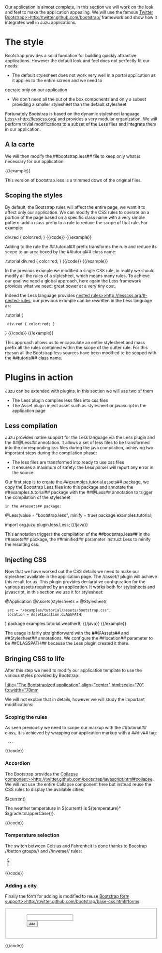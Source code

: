Our application is almost complete, in this section we will work on the look and feel to make the application
appealing. We will use the famous [[Twitter Bootstrap>>http://twitter.github.com/bootstrap/]] framework and show how
it integrates well in Juzu applications.

= The style =

Bootstrap provides a solid fundation for building quickly attractive applications. However the default look and feel
does not perfectly fit our needs:

* The default stylesheet does not work very well in a portal application as it applies to the entire screen and we need to
operate only on our application
* We don't need all the out of the box components and only a subset providing a smaller stylesheet than the default stylesheet

Fortunately Bootstrap is based on the dynamic stylesheet language [[Less>>http://lesscss.org/]] and provides a very modular
organization. We will perform trivial modifications to a subset of the Less files and integrate them in our application.

== A la carte ==

We will then modify the ##bootstrap.less## file to keep only what is necessary for our application:

{{example title="The necessary Bootstrap less files"}}
{{code href="examples/tutorial/assets/bootstrap.less"/}}
{{/example}}

This version of bootstrap.less is a trimmed down of the original files.

== Scoping the styles  ==

By default, the Bootstrap rules will affect the entire page, we want it to affect only our application. We can modify
the CSS rules to operate on a portion of the page based on a specific class name with a very simple pattern: add
a class prefix to a rule to reduce the scope of that rule. For example:

{{example title="The rule to scope"}}
{{code}}
div.red { color:red; }
{{/code}}
{{/example}}

Adding to the rule the ##.tutorial## prefix transforms the rule and reduce its scope to an area
boxed by the ##tutorial## class name:

{{example title="The rule scoped"}}
{{code}}
.tutorial div.red { color:red; }
{{/code}}
{{/example}}

In the previous example we modified a single CSS rule, in reality we should modify all the rules of a stylesheet,
which means many rules. To achieve our goal we need a global approach, here again the Less framework provides what we need:
great power at a very tiny cost.

Indeed the Less language provides [[nested rules>>http://lesscss.org/#-nested-rules]], our previous example can be rewritten
in the Less language as:

{{example title="The rule scoped"}}
{{code}}
.tutorial {
  div.red { color:red; }
}
{{/code}}
{{/example}}

This approach allows us to encapsulate an entire stylesheet and mass prefix all the rules contained within the scope of the
outter rule. For this reason all the Bootstrap less sources have been modified to be scoped with the ##tutorial## class name.

= Plugins in action =

Juzu can be extended with plugins, in this section we will use two of them

* The Less plugin compiles less files into css files
* The Asset plugin inject asset such as stylesheet or javascript in the application page

== Less compilation ==

Juzu provides native support for the Less language via the Less plugin and the ##@Less## annotation. It allows a set of less
files to be transformed into the corresponding css files during the java compilation, achieving two important steps during
the compilation phase:

* The less files are transformed into ready to use css files
* It ensures a maximum of safety: the Less parser will report any error in the source

Our first step is to create the ##examples.tutorial.assets## package, we copy the Bootstrap Less files into this package and
annotate the ##examples.tutorial## package with the ##@Less## annotation to trigger the compilation of the stylesheet
 in the ##assets## package:

{{java}}
@Less(value = "bootstrap.less", minify = true)
package examples.tutorial;

import org.juzu.plugin.less.Less;
{{/java}}

This annotation triggers the compilation of the ##bootstrap.less## in the ##assets## package, the ##minified## parameter
instruct Less to minify the resulting css.

== Injecting CSS ==

Now that we have worked out the CSS details we need to make our stylesheet available in the application page. The //asset//
plugin will achieve this result for us. This plugin provides declarative configuration for the various assets required
by an application. It works both for stylesheets and javascript, in this section we use it for stylesheet:

{{example title="Injecting Bootstrap CSS in our application"}}
{{java}}
@Application
@Assets(stylesheets = @Stylesheet(
  src = "/examples/tutorial/assets/bootstrap.css",
  location = AssetLocation.CLASSPATH)
)
package examples.tutorial.weather8;
{{/java}}
{{/example}}

The usage is fairly straightforward with the ##@Assets## and ##Stylesheet## annotations. We configure the ##location## parameter
to be ##CLASSPATH## because the Less plugin created it there.

== Bringing CSS to life ==

After this step we need to modify our application template to use the various styles provided by Bootstrap:

[[image:images/bootstrap.png||title="The Bootstrapized application" align="center" html:scale="70" fo:width="70mm]]

We will not explain that in details, however we will study the important modifications:

=== Scoping the rules ===

As seen previously we need to scope our markup with the ##tutorial## class, it is achieved by wrapping our application
markup with a ##div## tag:

{{code}}
<div class="tutorial">
  ...
</div>
{{/code}}

=== Accordion ===

The Bootstrap provides the [[Collapse component>>http://twitter.github.com/bootstrap/javascript.html#collapse]]. We will
not use the entire Collapse component here but instead reuse the CSS rules to display the available cities:

{{code}}
<div class="accordion-group">
  <div class="accordion-heading"><a class="accordion-toggle" href="@{index(location = current)}">${current}</a></div>
  <div class="accordion-body">
    <div class="accordion-inner">The weather temperature in ${current} is ${temperature}&deg; ${grade.toUpperCase()}.</div>
  </div>
</div>
{{/code}}

=== Temperature selection ===

The switch between Celsius and Fahrenheit is done thanks to Boostrap //button groups// and //inverse// rules:

{{code}}
  <a class="btn <%=grade=='c'?'btn-inverse':''%>"
    href="@{updateGrade(grade='c',location=location)}">C</a>
  <a class="btn <%=grade=='f'?'btn-inverse':''%>"
    href="@{updateGrade(grade='f',location=location)}">F</a>
{{/code}}

=== Adding a city ===

Finally the form for adding is modified to reuse [[Bootstrap form support>>http://twitter.github.com/bootstrap/base-css.html#forms]]:

{{code}}
<form action="@{add()}" method="post">
  <fieldset>
    <div class="controls">
      <div class="input-append">
         <input class="span2" type="text" size="16"name="location" value=""/>
         <button type="submit" class="btn">Add</button>
      </div>
    </div>
  </fieldset>
</form>
{{/code}}